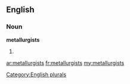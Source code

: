 ==English==

===Noun===
'''metallurgists'''

# {{plural of|[[metallurgist]]}}

[[Category:English plurals]]

[[ar:metallurgists]]
[[fr:metallurgists]]
[[my:metallurgists]]